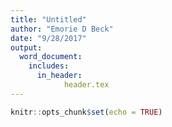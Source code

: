 ```yaml
---
title: "Untitled"
author: "Emorie D Beck"
date: "9/28/2017"
output: 
  word_document: 
    includes:
      in_header:
            header.tex
---
```


```r
knitr::opts_chunk$set(echo = TRUE)
```

\begin{table}[tbp]
\begin{center}
\begin{threeparttable}
\caption{papaja MLM Table Example}
\begin{tabular}{lll}
\toprule
 & \multicolumn{2}{c}{Sensation Seeking} \\
\cmidrule(r){2-3}
term & \multicolumn{1}{c}{estimate} & \multicolumn{1}{c}{CI}\\
\midrule
Fixed &  & \\
\ \ \ (Intercept) & 2.72 & (2.69, 2.77)\\
\ \ \ age0 & -0.00 & (-0.01, 0.00)\\
\ \ \ groupsJail & 0.09 & (-0.01, 0.14)\\
\ \ \ age0:groupsJail & -0.01 & (-0.02, 0.01)\\
Random &  & \\
\ \ \ $\tau_{00}$ & 0.16 & (0.10, 0.21)\\
\ \ \ $\tau_{11}$ & 0.00 & (0.00, 0.00)\\
\ \ \ $\tau_{10}$ & 0.10 & (0.33, 1.00)\\
\ \ \ $\hat{\sigma^2}$ & 0.19 & (0.19, 0.22)\\
Summary &  & \\
\ \ \ ICC & 0.46 & NA\\
\ \ \ $R^2_m$ & 0.01 & NA\\
\ \ \ $R^2_c$ & 0.45 & NA\\
\bottomrule
\end{tabular}
\end{threeparttable}
\end{center}
\end{table}